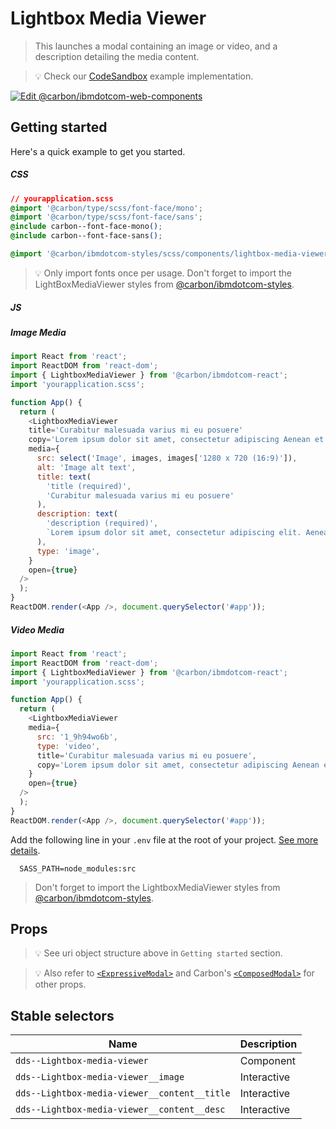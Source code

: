 
# Lightbox Media Viewer

> This launches a modal containing an image or video, and a description
> detailing the media content.

> 💡 Check our
> [CodeSandbox](https://githubbox.com/carbon-design-system/carbon-for-ibm-dotcom/tree/master/packages/react/examples/codesandbox/components/LightboxMediaViewer)
> example implementation.

[![Edit @carbon/ibmdotcom-web-components](https://codesandbox.io/static/img/play-codesandbox.svg)](https://githubbox.com/carbon-design-system/carbon-for-ibm-dotcom/tree/master/packages/react/examples/codesandbox/components/LightboxMediaViewer)

## Getting started

Here's a quick example to get you started.

##### CSS

```css
// yourapplication.scss
@import '@carbon/type/scss/font-face/mono';
@import '@carbon/type/scss/font-face/sans';
@include carbon--font-face-mono();
@include carbon--font-face-sans();

@import '@carbon/ibmdotcom-styles/scss/components/lightbox-media-viewer/lightbox-media-viewer';
```

> 💡 Only import fonts once per usage. Don't forget to import the
> LightBoxMediaViewer styles from
> [@carbon/ibmdotcom-styles](https://github.com/carbon-design-system/carbon-for-ibm-dotcom/blob/master/packages/styles).

##### JS

##### Image Media

```javascript
import React from 'react';
import ReactDOM from 'react-dom';
import { LightboxMediaViewer } from '@carbon/ibmdotcom-react';
import 'yourapplication.scss';

function App() {
  return (
    <LightboxMediaViewer
    title='Curabitur malesuada varius mi eu posuere'
    copy='Lorem ipsum dolor sit amet, consectetur adipiscing Aenean et ultricies est.'
    media={
      src: select('Image', images, images['1280 x 720 (16:9)']),
      alt: 'Image alt text',
      title: text(
        'title (required)',
        'Curabitur malesuada varius mi eu posuere'
      ),
      description: text(
        'description (required)',
        `Lorem ipsum dolor sit amet, consectetur adipiscing elit. Aenean et ultricies est.Mauris iaculis eget dolor nec hendrerit.`
      ),
      type: 'image',
    }
    open={true}
  />
  );
}
ReactDOM.render(<App />, document.querySelector('#app'));
```

##### Video Media

```javascript
import React from 'react';
import ReactDOM from 'react-dom';
import { LightboxMediaViewer } from '@carbon/ibmdotcom-react';
import 'yourapplication.scss';

function App() {
  return (
    <LightboxMediaViewer
    media={
      src: '1_9h94wo6b',
      type: 'video',
      title='Curabitur malesuada varius mi eu posuere',
      copy='Lorem ipsum dolor sit amet, consectetur adipiscing Aenean et ultricies est.'
    }
    open={true}
  />
  );
}
ReactDOM.render(<App />, document.querySelector('#app'));
```

Add the following line in your `.env` file at the root of your project.
[See more details](https://github.com/carbon-design-system/carbon-for-ibm-dotcom/tree/master/packages/styles#usage).

```
  SASS_PATH=node_modules:src
```

> Don't forget to import the LightboxMediaViewer styles from
> [@carbon/ibmdotcom-styles](https://github.com/carbon-design-system/carbon-for-ibm-dotcom/blob/master/packages/styles).

## Props

<Props of={LightboxMediaViewer} />

> 💡 See uri object structure above in `Getting started` section.

> 💡 Also refer to
> [`<ExpressiveModal>`](http://ibmdotcom-react.mybluemix.net/?path=/docs/components-expressive-modal--default)
> and Carbon's
> [`<ComposedModal>`](https://react.carbondesignsystem.com/?path=/story/composedmodal--using-child-nodes)
> for other props.

## Stable selectors

| Name                                         | Description |
| -------------------------------------------- | ----------- |
| `dds--Lightbox-media-viewer`                 | Component   |
| `dds--Lightbox-media-viewer__image`          | Interactive |
| `dds--Lightbox-media-viewer__content__title` | Interactive |
| `dds--Lightbox-media-viewer__content__desc`  | Interactive |

<Description markdown={contributing} />
